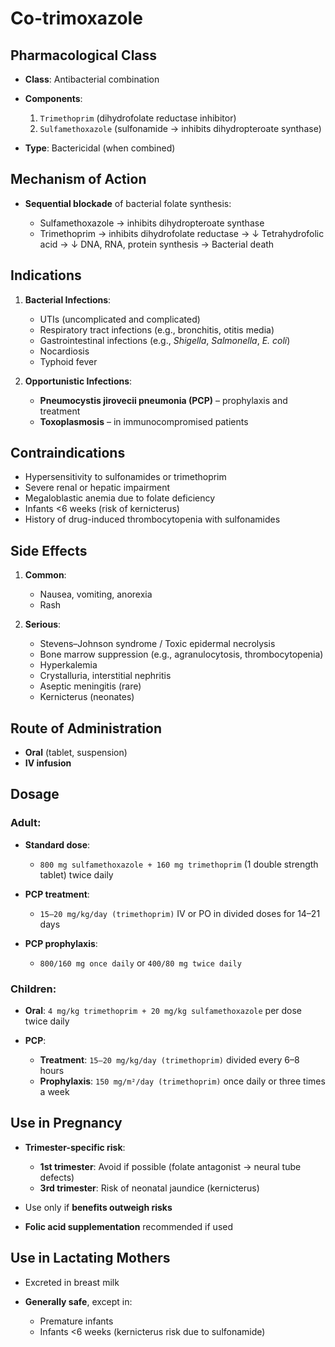 # Co-trimoxazole

## Pharmacological Class

- **Class**: Antibacterial combination
- **Components**:

  1. `Trimethoprim` (dihydrofolate reductase inhibitor)
  2. `Sulfamethoxazole` (sulfonamide → inhibits dihydropteroate synthase)

- **Type**: Bactericidal (when combined)

## Mechanism of Action

- **Sequential blockade** of bacterial folate synthesis:

  - Sulfamethoxazole → inhibits dihydropteroate synthase
  - Trimethoprim → inhibits dihydrofolate reductase
    → ↓ Tetrahydrofolic acid → ↓ DNA, RNA, protein synthesis
    → Bacterial death

## Indications

1. **Bacterial Infections**:

   - UTIs (uncomplicated and complicated)
   - Respiratory tract infections (e.g., bronchitis, otitis media)
   - Gastrointestinal infections (e.g., _Shigella_, _Salmonella_, _E. coli_)
   - Nocardiosis
   - Typhoid fever

2. **Opportunistic Infections**:

   - **Pneumocystis jirovecii pneumonia (PCP)** – prophylaxis and treatment
   - **Toxoplasmosis** – in immunocompromised patients

## Contraindications

- Hypersensitivity to sulfonamides or trimethoprim
- Severe renal or hepatic impairment
- Megaloblastic anemia due to folate deficiency
- Infants \<6 weeks (risk of kernicterus)
- History of drug-induced thrombocytopenia with sulfonamides

## Side Effects

1. **Common**:

   - Nausea, vomiting, anorexia
   - Rash

2. **Serious**:

   - Stevens–Johnson syndrome / Toxic epidermal necrolysis
   - Bone marrow suppression (e.g., agranulocytosis, thrombocytopenia)
   - Hyperkalemia
   - Crystalluria, interstitial nephritis
   - Aseptic meningitis (rare)
   - Kernicterus (neonates)

## Route of Administration

- **Oral** (tablet, suspension)
- **IV infusion**

## Dosage

### Adult:

- **Standard dose**:

  - `800 mg sulfamethoxazole + 160 mg trimethoprim` (1 double strength tablet) twice daily

- **PCP treatment**:

  - `15–20 mg/kg/day (trimethoprim)` IV or PO in divided doses for 14–21 days

- **PCP prophylaxis**:

  - `800/160 mg once daily` or `400/80 mg twice daily`

### Children:

- **Oral**: `4 mg/kg trimethoprim + 20 mg/kg sulfamethoxazole` per dose twice daily
- **PCP**:

  - **Treatment**: `15–20 mg/kg/day (trimethoprim)` divided every 6–8 hours
  - **Prophylaxis**: `150 mg/m²/day (trimethoprim)` once daily or three times a week

## Use in Pregnancy

- **Trimester-specific risk**:

  - **1st trimester**: Avoid if possible (folate antagonist → neural tube defects)
  - **3rd trimester**: Risk of neonatal jaundice (kernicterus)

- Use only if **benefits outweigh risks**
- **Folic acid supplementation** recommended if used

## Use in Lactating Mothers

- Excreted in breast milk
- **Generally safe**, except in:

  - Premature infants
  - Infants \<6 weeks (kernicterus risk due to sulfonamide)
